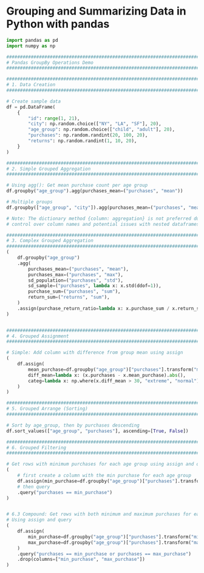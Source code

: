 
# Grouping and Summarizing Data in Python with pandas

```python
import pandas as pd
import numpy as np

###############################################################################
# Pandas GroupBy Operations Demo
###############################################################################

###############################################################################
# 1. Data Creation
###############################################################################

# Create sample data
df = pd.DataFrame(
    {
        "id": range(1, 21),
        "city": np.random.choice(["NY", "LA", "SF"], 20),
        "age_group": np.random.choice(["child", "adult"], 20),
        "purchases": np.random.randint(20, 100, 20),
        "returns": np.random.randint(1, 10, 20),
    }
)

###############################################################################
# 2. Simple Grouped Aggregation
###############################################################################

# Using agg(): Get mean purchase count per age group
df.groupby("age_group").agg(purchases_mean=("purchases", "mean"))

# Multiple groups
df.groupby(["age_group", "city"]).agg(purchases_mean=("purchases", "mean"))

# Note: The dictionary method {column: aggregation} is not preferred due to lack of
# control over column names and potential issues with nested dataframes.

###############################################################################
# 3. Complex Grouped Aggregation
###############################################################################
(
    df.groupby("age_group")
    .agg(
        purchases_mean=("purchases", "mean"),
        purchases_max=("purchases", "max"),
        sd_population=("purchases", "std"),
        sd_sample=("purchases", lambda x: x.std(ddof=1)),
        purchase_sum=("purchases", "sum"),
        return_sum=("returns", "sum"),
    )
    .assign(purchase_return_ratio=lambda x: x.purchase_sum / x.return_sum)
)


###############################################################################
# 4. Grouped Assignment
###############################################################################

# Simple: Add column with difference from group mean using assign
(
    df.assign(
        mean_purchase=df.groupby("age_group")["purchases"].transform("mean"),
        diff_mean=lambda x: (x.purchases - x.mean_purchase).abs(),
        categ=lambda x: np.where(x.diff_mean > 30, "extreme", "normal"),
    )
)

###############################################################################
# 5. Grouped Arrange (Sorting)
###############################################################################

# Sort by age_group, then by purchases descending
df.sort_values(["age_group", "purchases"], ascending=[True, False])

###############################################################################
# 6. Grouped Filtering
###############################################################################

# Get rows with minimum purchases for each age group using assign and query
(
    # first create a column with the min purchase for each age group
    df.assign(min_purchase=df.groupby("age_group")["purchases"].transform("min"))
    # then query
    .query("purchases == min_purchase")
)


# 6.3 Compound: Get rows with both minimum and maximum purchases for each age group
# Using assign and query
(
    df.assign(
        min_purchase=df.groupby("age_group")["purchases"].transform("min"),
        max_purchase=df.groupby("age_group")["purchases"].transform("max"),
    )
    .query("purchases == min_purchase or purchases == max_purchase")
    .drop(columns=["min_purchase", "max_purchase"])
)


```

```python



```
